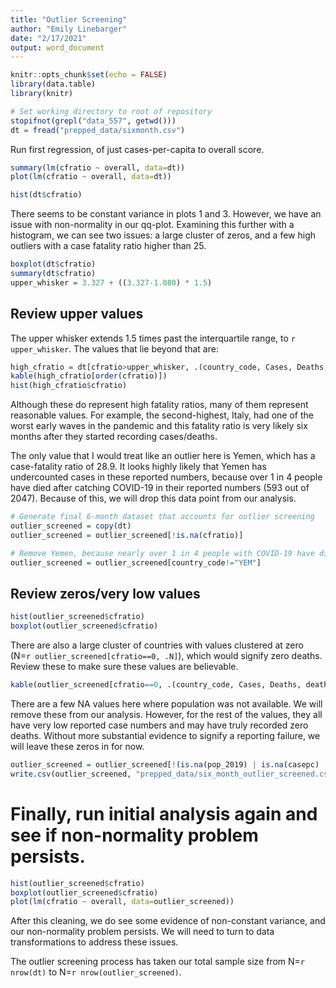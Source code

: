 ```yaml
---
title: "Outlier Screening"
author: "Emily Linebarger"
date: "2/17/2021"
output: word_document
---
```


```r
knitr::opts_chunk$set(echo = FALSE)
library(data.table)
library(knitr)

# Set working directory to root of repository 
stopifnot(grepl("data_557", getwd()))
dt = fread("prepped_data/sixmonth.csv")
```

Run first regression, of just cases-per-capita to overall score. 
```r
summary(lm(cfratio ~ overall, data=dt))
plot(lm(cfratio ~ overall, data=dt))
```

```r
hist(dt$cfratio)
```

There seems to be constant variance in plots 1 and 3. However, we have an issue with non-normality in our qq-plot. 
Examining this further with a histogram, we can see two issues: a large cluster of zeros, and a few high outliers with a case fatality ratio higher than 25. 

```r
boxplot(dt$cfratio)
summary(dt$cfratio)
upper_whisker = 3.327 + ((3.327-1.080) * 1.5)
```

## Review upper values 
The upper whisker extends 1.5 times past the interquartile range, to `r upper_whisker`. 
The values that lie beyond that are: 
```r
high_cfratio = dt[cfratio>upper_whisker, .(country_code, Cases, Deaths, casepc, deathpc, cfratio)]
kable(high_cfratio[order(cfratio)])
hist(high_cfratio$cfratio)
```

Although these do represent high fatality ratios, many of them represent reasonable values. For example, the second-highest, Italy, had one of the worst early waves in the pandemic and this fatality ratio is very likely six months after they started recording cases/deaths. 

The only value that I would treat like an outlier here is Yemen, which has a case-fatality ratio of 28.9. It looks highly likely that Yemen has undercounted cases in these reported numbers, because over 1 in 4 people have died after catching COVID-19 in their reported numbers (593 out of 2047). Because of this, we will drop this data point from our analysis. 

```r
# Generate final 6-month dataset that accounts for outlier screening 
outlier_screened = copy(dt)
outlier_screened = outlier_screened[!is.na(cfratio)]

# Remove Yemen, because nearly over 1 in 4 people with COVID-19 have died (in reported numbers). 
outlier_screened = outlier_screened[country_code!="YEM"]

```

## Review zeros/very low values 

```r
hist(outlier_screened$cfratio)
boxplot(outlier_screened$cfratio)
```
There are also a large cluster of countries with values clustered at zero (N=`r outlier_screened[cfratio==0, .N]`), which would signify zero deaths. Review these to make sure these values are believable. 
```r
kable(outlier_screened[cfratio==0, .(country_code, Cases, Deaths, deathpc, casepc, pop_2019, clean_date, cfratio)])
```

There are a few NA values here where population was not available. We will remove these from our analysis. However, for the rest of the values, they all have very low reported case numbers and may have truly recorded zero deaths. Without more substantial evidence to signify a reporting failure, we will leave these zeros in for now. 

```r
outlier_screened = outlier_screened[!(is.na(pop_2019) | is.na(casepc) | is.na(deathpc))] # Drop anything that would cause your data to be calculated incorrectly. 
write.csv(outlier_screened, "prepped_data/six_month_outlier_screened.csv", row.names=F)
```

# Finally, run initial analysis again and see if non-normality problem persists. 
```r
hist(outlier_screened$cfratio)
boxplot(outlier_screened$cfratio)
plot(lm(cfratio ~ overall, data=outlier_screened))
```

After this cleaning, we do see some evidence of non-constant variance, and our non-normality problem persists. We will need to turn to data transformations to address these issues. 

The outlier screening process has taken our total sample size from N=`r nrow(dt)` to N=`r nrow(outlier_screened)`. 